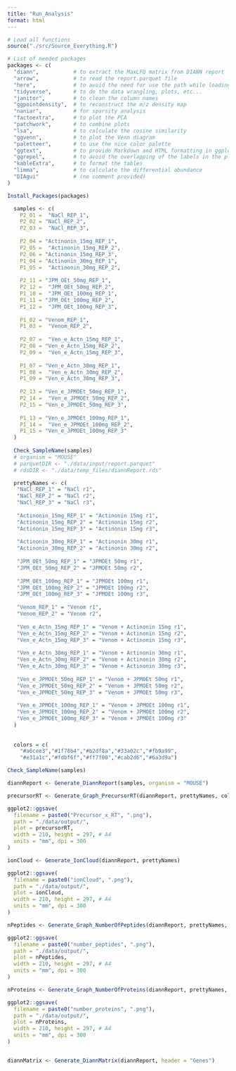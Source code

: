 ```yaml
---
title: "Run_Analysis"
format: html
---
```



```r
# Load all functions
source("./src/Source_Everything.R")
```


```r
# List of needed packages
packages <- c(
  "diann",           # to extract the MaxLFQ matrix from DIANN report
  "arrow",           # to read the report.parquet file
  "here",            # to avoid the need for use the path while loading the data
  "tidyverse",       # to do the data wrangling, plots, etc...
  "janitor",         # to clean the column names
  "ggpointdensity",  # to reconstruct the m/z density map
  "naniar",          # for sparsity analysis
  "factoextra",      # to plot the PCA
  "patchwork",       # to combine plots
  "lsa",             # to calculate the cosine similarity
  "ggvenn",          # to plot the Venn diagram
  "paletteer",       # to use the nice color palette
  "ggtext",          # to provide Markdown and HTML formatting in ggplot2
  "ggrepel",         # to avoid the overlapping of the labels in the plots
  "kableExtra",      # to format the tables
  "limma",           # to calculate the differential abundance
  "DIAgui"           # (no comment provided)
)

Install_Packages(packages)
```



```r
  samples <- c(
    P2_01 =  "NaCl_REP_1",
    P2_02 = "NaCl_REP_2",
    P2_03 =  "NaCl_REP_3",
    
    P2_04 = "Actinonin_15mg_REP_1",
    P2_05 =  "Actinonin_15mg_REP_2",
    P2_06 = "Actinonin_15mg_REP_3",
    P1_04 = "Actinonin_30mg_REP_1",
    P1_05 =  "Actinonin_30mg_REP_2",
    
    P2_11 = "JPM_OEt_50mg_REP_1",
    P2_12 =  "JPM_OEt_50mg_REP_2",
    P1_10 =  "JPM_OEt_100mg_REP_1",
    P1_11 = "JPM_OEt_100mg_REP_2",
    P1_12 =  "JPM_OEt_100mg_REP_3",
    
    P1_02 = "Venom_REP_1",
    P1_03 =  "Venom_REP_2",
    
    P2_07 =  "Ven_e_Actn_15mg_REP_1",
    P2_08 = "Ven_e_Actn_15mg_REP_2",
    P2_09 =  "Ven_e_Actn_15mg_REP_3",
    
    P1_07 = "Ven_e_Actn_30mg_REP_1",
    P1_08 =  "Ven_e_Actn_30mg_REP_2",
    P1_09 = "Ven_e_Actn_30mg_REP_3",
    
    P2_13 = "Ven_e_JPMOEt_50mg_REP_1",
    P2_14 =  "Ven_e_JPMOEt_50mg_REP_2",
    P2_15 = "Ven_e_JPMOEt_50mg_REP_3",
    
    P1_13 = "Ven_e_JPMOEt_100mg_REP_1",
    P1_14 =  "Ven_e_JPMOEt_100mg_REP_2",
    P1_15 = "Ven_e_JPMOEt_100mg_REP_3"
  )
  
  Check_SampleName(samples)
  # organism = "MOUSE"
  # parquetDIR <- "./data/input/report.parquet"
  # rdsDIR <- "./data/temp_files/diannReport.rds"

  prettyNames <- c(
   "NaCl_REP_1" = "NaCl r1",
   "NaCl_REP_2" = "NaCl r2",
   "NaCl_REP_3" = "NaCl r3",
   
   "Actinonin_15mg_REP_1" = "Actinonin 15mg r1",
   "Actinonin_15mg_REP_2" = "Actinonin 15mg r2",
   "Actinonin_15mg_REP_3" = "Actinonin 15mg r3",
   
   "Actinonin_30mg_REP_1" = "Actinonin 30mg r1",
   "Actinonin_30mg_REP_2" = "Actinonin 30mg r2",
   
   "JPM_OEt_50mg_REP_1" = "JPMOEt 50mg r1",
   "JPM_OEt_50mg_REP_2" = "JPMOEt 50mg r2",
   
   "JPM_OEt_100mg_REP_1" = "JPMOEt 100mg r1",
   "JPM_OEt_100mg_REP_2" = "JPMOEt 100mg r2",
   "JPM_OEt_100mg_REP_3" = "JPMOEt 100mg r3",
   
   "Venom_REP_1" = "Venom r1",
   "Venom_REP_2" = "Venom r2",
   
   "Ven_e_Actn_15mg_REP_1" = "Venom + Actinonin 15mg r1",
   "Ven_e_Actn_15mg_REP_2" = "Venom + Actinonin 15mg r2",
   "Ven_e_Actn_15mg_REP_3" = "Venom + Actinonin 15mg r3",
   
   "Ven_e_Actn_30mg_REP_1" = "Venom + Actinonin 30mg r1",
   "Ven_e_Actn_30mg_REP_2" = "Venom + Actinonin 30mg r2",
   "Ven_e_Actn_30mg_REP_3" = "Venom + Actinonin 30mg r3",
   
   "Ven_e_JPMOEt_50mg_REP_1" = "Venom + JPMOEt 50mg r1",
   "Ven_e_JPMOEt_50mg_REP_2" = "Venom + JPMOEt 50mg r2",
   "Ven_e_JPMOEt_50mg_REP_3" = "Venom + JPMOEt 50mg r3",
   
   "Ven_e_JPMOEt_100mg_REP_1" = "Venom + JPMOEt 100mg r1",
   "Ven_e_JPMOEt_100mg_REP_2" = "Venom + JPMOEt 100mg r2",
   "Ven_e_JPMOEt_100mg_REP_3" = "Venom + JPMOEt 100mg r3"
  )
  
  
  colors = c(
    "#a6cee3","#1f78b4","#b2df8a","#33a02c","#fb9a99",
    "#e31a1c","#fdbf6f","#ff7f00","#cab2d6","#6a3d9a")
```


```r

Check_SampleName(samples)

diannReport <- Generate_DiannReport(samples, organism = "MOUSE")

precursorRT <- Generate_Graph_PrecursorRT(diannReport, prettyNames, colors)

ggplot2::ggsave(
  filename = paste0("Precursor_x_RT", ".png"),
  path = "./data/output/",
  plot = precursorRT,
  width = 210, height = 297, # A4
  units = "mm", dpi = 300
)

ionCloud <- Generate_IonCloud(diannReport, prettyNames)

ggplot2::ggsave(
  filename = paste0("ionCloud", ".png"),
  path = "./data/output/",
  plot = ionCloud,
  width = 210, height = 297, # A4
  units = "mm", dpi = 300
)

nPeptides <- Generate_Graph_NumberOfPeptides(diannReport, prettyNames, colors)

ggplot2::ggsave(
  filename = paste0("number_peptides", ".png"),
  path = "./data/output/",
  plot = nPeptides,
  width = 210, height = 297, # A4
  units = "mm", dpi = 300
)

nProteins <- Generate_Graph_NumberOfProteins(diannReport, prettyNames, colors)

ggplot2::ggsave(
  filename = paste0("number_proteins", ".png"),
  path = "./data/output/",
  plot = nProteins,
  width = 210, height = 297, # A4
  units = "mm", dpi = 300
)


diannMatrix <- Generate_DiannMatrix(diannReport, header = "Genes")

```

